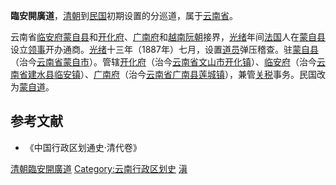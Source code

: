 '''臨安開廣道'''，[[清朝|清朝]]到[[中華民國|民国]]初期设置的分巡道，属于[[云南省|云南省]]。

云南省[[临安府|临安府]][[蒙自县|蒙自县]]和[[开化府|开化府]]、[[广南府|广南府]]和[[越南|越南]][[阮朝|阮朝]]接界，[[光绪|光绪]]年间[[法国|法国]]人在[[蒙自县|蒙自县]]设立[[领事|领事]]开办通商。[[光绪|光绪]]十三年（1887年）七月，设置[[道员|道员]]弹压稽查。驻[[蒙自县|蒙自县]]（治今[[云南省|云南省]][[蒙自市|蒙自市]]）。管辖[[开化府|开化府]]（治今[[云南省|云南省]][[文山市|文山市]][[开化镇|开化镇]]）、[[临安府|临安府]]（治今[[云南省|云南省]][[建水县|建水县]][[临安镇|临安镇]]）、[[广南府|广南府]]（治今[[云南省|云南省]][[广南县|广南县]][[莲城镇|莲城镇]]），兼管[[关税|关税]]事务。民国改为[[蒙自道|蒙自道]]。

==参考文献==
*《中国行政区划通史·清代卷》

{{清朝巡守道|nocat}}
{{清朝雲南省行政區劃|nocat}}
{{云南省历史二级政区|nocat}}
[[Category:清朝臨安開廣道|]]
[[Category:云南行政区划史|Category:云南行政区划史]]
[[Category:清朝的道|滇]]
